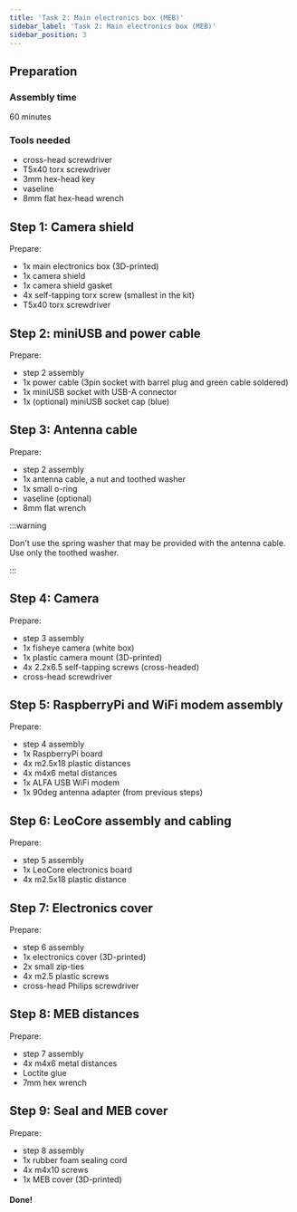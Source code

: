 ```yaml
---
title: 'Task 2: Main electronics box (MEB)'
sidebar_label: 'Task 2: Main electronics box (MEB)'
sidebar_position: 3
---
```



## Preparation

### Assembly time

60 minutes

### Tools needed

- cross-head screwdriver
- T5x40 torx screwdriver
- 3mm hex-head key
- vaseline
- 8mm flat hex-head wrench

<ImageZoom
  loading="eager"
  src="/img/docs_images/leo-rover/manuals/meb/meb-assembly-1.webp"
  width="1200"
  height="802"
/>

<ImageZoom
  src="/img/docs_images/leo-rover/manuals/meb/meb-assembly-2.webp"
  width="1200"
  height="802"
/>

<ImageZoom
  src="/img/docs_images/leo-rover/manuals/meb/meb-assembly-3.webp"
  width="1500"
  height="1457"
/>

## Step 1: Camera shield

Prepare:

- 1x main electronics box (3D-printed)
- 1x camera shield
- 1x camera shield gasket
- 4x self-tapping torx screw (smallest in the kit)
- T5x40 torx screwdriver

<ImageZoom
  src="/img/docs_images/leo-rover/manuals/meb/meb-assembly-4.webp"
  width="1200"
  height="802"
/>

<ImageZoom
  src="/img/docs_images/leo-rover/manuals/meb/meb-assembly-5.webp"
  width="1200"
  height="802"
  caption="Put the camera shield gasket on the camera shield with a lip facing outwards."
/>

<ImageZoom
  src="/img/docs_images/leo-rover/manuals/meb/meb-assembly-6.webp"
  width="1200"
  height="802"
/>

<ImageZoom
  src="/img/docs_images/leo-rover/manuals/meb/meb-assembly-7.webp"
  width="1200"
  height="802"
  caption="Secure the shield to the box using 4x self-tapping screws provided.
    This step needs a lot of patience."
/>

<ImageZoom
  src="/img/docs_images/leo-rover/manuals/meb/meb-assembly-8.webp"
  width="1200"
  height="802"
/>

<ImageZoom
  src="/img/docs_images/leo-rover/manuals/meb/meb-assembly-9.webp"
  width="1200"
  height="802"
/>

## Step 2: miniUSB and power cable

Prepare:

- step 2 assembly
- 1x power cable (3pin socket with barrel plug and green cable soldered)
- 1x miniUSB socket with USB-A connector
- 1x (optional) miniUSB socket cap (blue)

<ImageZoom
  src="/img/docs_images/leo-rover/manuals/meb/meb-assembly-10.webp"
  width="1200"
  height="802"
/>

<ImageZoom
  src="/img/docs_images/leo-rover/manuals/meb/meb-assembly-11.webp"
  width="1200"
  height="802"
  caption="Insert the miniUSB socket into the opening in the main electronics box floor.
    Make sure the socket o-ring sits evenly."
/>

<ImageZoom
  src="/img/docs_images/leo-rover/manuals/meb/meb-assembly-12.webp"
  width="1200"
  height="802"
  caption="Secure the socket using a plastic nut provided.
    Screw the nut by pressing the socket and using your fingers only."
/>

<ImageZoom
  src="/img/docs_images/leo-rover/manuals/meb/meb-assembly-13.webp"
  width="1200"
  height="802"
  caption="Insert the power socket into the hole in the rear of
    the main electronics box.
    Make sure the socket o-ring sits evenly."
/>

<ImageZoom
  src="/img/docs_images/leo-rover/manuals/meb/meb-assembly-14.webp"
  width="1200"
  height="802"
  caption="Secure the socket using a plastic nut provided.
    Screw by pressing the socket and using your fingers only."
/>

<ImageZoom
  src="/img/docs_images/leo-rover/manuals/meb/meb-assembly-15.webp"
  width="1200"
  height="802"
  caption="(optionally) Attach the miniUSB socket cap."
/>

## Step 3: Antenna cable

Prepare:

- step 2 assembly
- 1x antenna cable, a nut and toothed washer
- 1x small o-ring
- vaseline (optional)
- 8mm flat wrench

:::warning

Don't use the spring washer that may be provided with the antenna cable.
Use only the toothed washer.

:::

<ImageZoom
  src="/img/docs_images/leo-rover/manuals/meb/meb-assembly-16.webp"
  width="1200"
  height="802"
/>

<ImageZoom
  src="/img/docs_images/leo-rover/manuals/meb/meb-assembly-17.webp"
  width="1200"
  height="802"
  caption="Detach the toothed washer, the nut and the cap from the antenna cable."
/>

<ImageZoom
  src="/img/docs_images/leo-rover/manuals/meb/meb-assembly-18.webp"
  width="1200"
  height="802"
  caption="Put the small o-ring on the antenna cable socket.
    (optionally) Smear some vaseline on the o-ring."
/>

<ImageZoom
  src="/img/docs_images/leo-rover/manuals/meb/meb-assembly-19.webp"
  width="1200"
  height="802"
  caption="Press the antenna cable socket to the hex-shaped
    opening in the main electronics box floor."
/>

<ImageZoom
  src="/img/docs_images/leo-rover/manuals/meb/meb-assembly-20.webp"
  width="1200"
  height="802"
  caption="On the other side of the box - put the toothed washer
    and the nut on the socket."
/>

<ImageZoom
  src="/img/docs_images/leo-rover/manuals/meb/meb-assembly-21.webp"
  width="1200"
  height="802"
  caption="Tighten the washer using the 8mm wrench provided.
    Tighten with no excessive force."
/>

<ImageZoom
  src="/img/docs_images/leo-rover/manuals/meb/meb-assembly-22.webp"
  width="1200"
  height="802"
  caption="After the step you'll end up with a 90deg.
    adapter that will be used in step 5 of the assembly."
/>

## Step 4: Camera

Prepare:

- step 3 assembly
- 1x fisheye camera (white box)
- 1x plastic camera mount (3D-printed)
- 4x 2.2x6.5 self-tapping screws (cross-headed)
- cross-head screwdriver

<ImageZoom
  src="/img/docs_images/leo-rover/manuals/meb/meb-assembly-23.webp"
  width="1200"
  height="802"
  caption="Open the white box
    (with the camera and the camera connection tapes)."
/>

<ImageZoom
  src="/img/docs_images/leo-rover/manuals/meb/meb-assembly-24.webp"
  width="1200"
  height="802"
/>

<ImageZoom
  src="/img/docs_images/leo-rover/manuals/meb/meb-assembly-25.webp"
  width="1200"
  height="802"
  caption="Detach the IR lights that come assembled to the camera module.
    Store them somewhere as they won't be used in the assembly process,
    but may become handy in other projects."
/>

<ImageZoom
  src="/img/docs_images/leo-rover/manuals/meb/meb-assembly-26.webp"
  width="1200"
  height="802"
  caption="Use the white-blue tape, toss away or store the second one
    (dedicated only to RaspberryPi Zero that we don't use here)."
/>

<ImageZoom
  src="/img/docs_images/leo-rover/manuals/meb/meb-assembly-27.webp"
  width="1200"
  height="802"
  caption="Connect the tape to the camera module.
    Make sure the tape connection surfaces meet the camera
    metal pins in the socket."
/>

<ImageZoom
  src="/img/docs_images/leo-rover/manuals/meb/meb-assembly-28.webp"
  width="1200"
  height="802"
/>

<ImageZoom
  src="/img/docs_images/leo-rover/manuals/meb/meb-assembly-29.webp"
  width="1200"
  height="802"
/>

<ImageZoom
  src="/img/docs_images/leo-rover/manuals/meb/meb-assembly-30.webp"
  width="1200"
  height="802"
  caption="Combine the camera module with the 3D-printed
    camera mount as in the photo."
/>

<ImageZoom
  src="/img/docs_images/leo-rover/manuals/meb/meb-assembly-31.webp"
  width="1200"
  height="802"
  caption="Screw the pair together using 2x 2.2x6/5 self-tapping screws."
/>

<ImageZoom
  src="/img/docs_images/leo-rover/manuals/meb/meb-assembly-32.webp"
  width="1200"
  height="802"
/>

<ImageZoom
  src="/img/docs_images/leo-rover/manuals/meb/meb-assembly-33.webp"
  width="1200"
  height="802"
  caption="Detach the plastic cover from the camera lens."
/>

<ImageZoom
  src="/img/docs_images/leo-rover/manuals/meb/meb-assembly-34.webp"
  width="1200"
  height="802"
  caption="Attach the camera assembly to the main electronics box camera housing.
    Screw them together using remaining 2x 2.2x6.5 self-tapping screws.
    Be gentle with the force as the thread may be easily broken."
/>

<ImageZoom
  src="/img/docs_images/leo-rover/manuals/meb/meb-assembly-35.webp"
  width="1200"
  height="802"
/>

## Step 5: RaspberryPi and WiFi modem assembly

Prepare:

- step 4 assembly
- 1x RaspberryPi board
- 4x m2.5x18 plastic distances
- 4x m4x6 metal distances
- 1x ALFA USB WiFi modem
- 1x 90deg antenna adapter (from previous steps)

<ImageZoom
  src="/img/docs_images/leo-rover/manuals/meb/meb-assembly-36.webp"
  width="1500"
  height="807"
/>

<ImageZoom
  src="/img/docs_images/leo-rover/manuals/meb/meb-assembly-37.webp"
  width="1200"
  height="802"
  caption="Take the ALFA modem box and open it."
/>

<ImageZoom
  src="/img/docs_images/leo-rover/manuals/meb/meb-assembly-38.webp"
  width="1200"
  height="802"
/>

<ImageZoom
  src="/img/docs_images/leo-rover/manuals/meb/meb-assembly-39.webp"
  width="1200"
  height="802"
  caption="Leave only the modem and the antenna.
    Everything else is not needed."
/>

<ImageZoom
  src="/img/docs_images/leo-rover/manuals/meb/meb-assembly-40.webp"
  width="1200"
  height="802"
  caption="Store the antenna as it will be needed in Task 8 of the assembly."
/>

<ImageZoom
  src="/img/docs_images/leo-rover/manuals/meb/meb-assembly-41.webp"
  width="1200"
  height="802"
/>

<ImageZoom
  src="/img/docs_images/leo-rover/manuals/meb/meb-assembly-42.webp"
  width="1200"
  height="802"
  caption="Connect the 90deg antenna adapter to the WiFi modem."
/>

<ImageZoom
  src="/img/docs_images/leo-rover/manuals/meb/meb-assembly-43.webp"
  width="1200"
  height="802"
  caption="Connect the modem to the lower left USB port of the RaspberryPi."
/>

<ImageZoom
  src="/img/docs_images/leo-rover/manuals/meb/meb-assembly-44.webp"
  width="1200"
  height="802"
/>

<ImageZoom
  src="/img/docs_images/leo-rover/manuals/meb/meb-assembly-45.webp"
  width="1200"
  height="802"
  caption="Thread one zip-tie through a tunnel in the modem
    support (main electronics box floor)."
/>

<ImageZoom
  src="/img/docs_images/leo-rover/manuals/meb/meb-assembly-46.webp"
  width="1200"
  height="802"
  caption="Align the RaspberryPi and WiFi modem assembly as in the photo."
/>

<ImageZoom
  src="/img/docs_images/leo-rover/manuals/meb/meb-assembly-47.webp"
  width="1200"
  height="802"
  caption="Secure the board to the main electronics
    board using 4x plastic distances."
/>

<ImageZoom
  src="/img/docs_images/leo-rover/manuals/meb/meb-assembly-48.webp"
  width="1200"
  height="802"
  caption="Tie the zip-tie securing the WiFi modem in place and cut the excess."
/>

<ImageZoom
  src="/img/docs_images/leo-rover/manuals/meb/meb-assembly-49.webp"
  width="1200"
  height="802"
  caption="Roll the miniUSB socket cable as in the photo and connect its
    USB socket to the rear port of the RaspberryPi board."
/>

<ImageZoom
  src="/img/docs_images/leo-rover/manuals/meb/meb-assembly-50.webp"
  width="1200"
  height="802"
/>

<ImageZoom
  src="/img/docs_images/leo-rover/manuals/meb/meb-assembly-51.webp"
  width="1200"
  height="802"
  caption="Connect the camera tape to CAMERA port of the RaspberryPi.
    Remember that the socket pins must match the tape connectors."
/>

<ImageZoom
  src="/img/docs_images/leo-rover/manuals/meb/meb-assembly-52.webp"
  width="1200"
  height="802"
  caption="Roll the tape under the camera housing
    to give space for other components."
/>

<ImageZoom
  src="/img/docs_images/leo-rover/manuals/meb/meb-assembly-53.webp"
  width="1200"
  height="802"
  caption="After the step you'll end up with 4 metal distances that
    will be used later in the assembly task."
/>

## Step 6: LeoCore assembly and cabling

Prepare:

- step 5 assembly
- 1x LeoCore electronics board
- 4x m2.5x18 plastic distance

<ImageZoom
  src="/img/docs_images/leo-rover/manuals/meb/meb-assembly-54.webp"
  width="1274"
  height="1500"
/>

<ImageZoom
  src="/img/docs_images/leo-rover/manuals/meb/meb-assembly-55.webp"
  width="1200"
  height="802"
/>

<ImageZoom
  src="/img/docs_images/leo-rover/manuals/meb/meb-assembly-56.webp"
  width="1500"
  height="1130"
  caption="Insert the LeoCore board into the main electronics box
    and connect the rear socket to the RaspberryPi GPIO pins.
    Make sure the mounting holes of the controller are aligned with RaspberryPi's
    (and plastic distances) holes."
/>

<ImageZoom
  src="/img/docs_images/leo-rover/manuals/meb/meb-assembly-57.webp"
  width="1500"
  height="820"
  caption="Secure the boards together using 4x plastic distances provided."
/>

<ImageZoom
  src="/img/docs_images/leo-rover/manuals/meb/meb-assembly-58.webp"
  width="1500"
  height="1125"
  caption="Connect the power cable barrel plug to the
    power socket of the LeoCore board."
/>

<ImageZoom
  src="/img/docs_images/leo-rover/manuals/meb/meb-assembly-59.webp"
  width="1500"
  height="1224"
  caption="Connect the power cable green wire to its socket as in the photo."
/>

<ImageZoom
  src="/img/docs_images/leo-rover/manuals/meb/meb-assembly-60.webp"
  width="1500"
  height="1125"
  caption="Connect the antenna cable to the 90deg antenna adapter that
    was previously assembled to the Wifi modem. There's little space there
    so you need to be gentle."
/>

## Step 7: Electronics cover

Prepare:

- step 6 assembly
- 1x electronics cover (3D-printed)
- 2x small zip-ties
- 4x m2.5 plastic screws
- cross-head Philips screwdriver

<ImageZoom
  src="/img/docs_images/leo-rover/manuals/meb/meb-assembly-61.webp"
  width="1500"
  height="1228"
/>

<ImageZoom
  src="/img/docs_images/leo-rover/manuals/meb/meb-assembly-62.webp"
  width="1500"
  height="1286"
  caption="Attach the plastic cover to the electronics distances
    using 4x plastic screws.Don't overtighten the screws."
/>

<ImageZoom
  src="/img/docs_images/leo-rover/manuals/meb/meb-assembly-63.webp"
  width="1500"
  height="1204"
  caption="Thread 2 zip-ties through the electronics cover holes."
/>

<ImageZoom
  src="/img/docs_images/leo-rover/manuals/meb/meb-assembly-64.webp"
  width="1500"
  height="1089"
  caption="Grab the antenna cable with the zip-ties and cut the excess tie."
/>

## Step 8: MEB distances

Prepare:

- step 7 assembly
- 4x m4x6 metal distances
- Loctite glue
- 7mm hex wrench

<ImageZoom
  src="/img/docs_images/leo-rover/manuals/meb/meb-assembly-65.webp"
  width="1200"
  height="802"
/>

<ImageZoom
  src="/img/docs_images/leo-rover/manuals/meb/meb-assembly-66.webp"
  width="1200"
  height="802"
  caption="Put some Loctite in each of 4 holes in the main electronics
    bottom threaded inserts."
/>

<ImageZoom
  src="/img/docs_images/leo-rover/manuals/meb/meb-assembly-67.webp"
  width="1200"
  height="802"
  caption="Screw and tighten each metal distance in the threaded holes.
    Tighten the distances only by hand as overtightening may easily
    cause the parts to break."
/>

## Step 9: Seal and MEB cover

Prepare:

- step 8 assembly
- 1x rubber foam sealing cord
- 4x m4x10 screws
- 1x MEB cover (3D-printed)

<ImageZoom
  src="/img/docs_images/leo-rover/manuals/meb/meb-assembly-68.webp"
  width="1500"
  height="903"
/>

<ImageZoom
  src="/img/docs_images/leo-rover/manuals/meb/meb-assembly-69.webp"
  width="1200"
  height="802"
  caption="Put 4 m4x12 hex screws in the MEB cover holes (one for each corner)."
/>

<ImageZoom
  src="/img/docs_images/leo-rover/manuals/meb/meb-assembly-70.webp"
  width="1200"
  height="802"
  caption="Store the cover. It will be used only in the Task 8."
/>

<ImageZoom
  src="/img/docs_images/leo-rover/manuals/meb/meb-assembly-71.webp"
  width="1500"
  height="1125"
  caption="Insert the sealing cord in a corresponding groove
    in the main electronics box. Patience needed to go through all the groove."
/>

<ImageZoom
  src="/img/docs_images/leo-rover/manuals/meb/meb-assembly-72.webp"
  width="1500"
  height="1074"
/>

<ImageZoom
  src="/img/docs_images/leo-rover/manuals/meb/meb-assembly-73.webp"
  width="1500"
  height="1125"
  caption="Cut the excess cord. Leave just enough to let the cord
    overlap the other end."
/>

<ImageZoom
  src="/img/docs_images/leo-rover/manuals/meb/meb-assembly-74.webp"
  width="1200"
  height="802"
/>

#### Done!

<ImageZoom
  src="/img/docs_images/leo-rover/manuals/meb/meb-assembly-75.webp"
  width="1500"
  height="1353"
  caption="After the step you'll end up with a couple of components
    that were in the box, but weren't used in the step. Store them,
    they will become useful in the next Tasks."
/>
